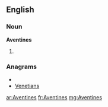 ==English==

===Noun===
'''Aventines'''

# {{plural of|[[Aventine]]}}

===Anagrams===
* {{alphagram|aeeinnstv}}
* [[Venetians#English|Venetians]]

[[ar:Aventines]]
[[fr:Aventines]]
[[mg:Aventines]]